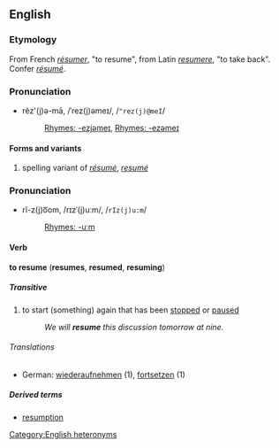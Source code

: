 ==English==
===Etymology===
From French ''[[résumer]]'', "to resume", from Latin ''[[resumere]]'', "to take back". Confer ''[[résumé]]''.

===Pronunciation===
*rĕz'(j)ə-mā, /ˈrez(j)əmeɪ/, /<tt>"rez(j)@meI</tt>/
*:[[Rhymes:English:-ezjəmeɪ|Rhymes: -ezjəmeɪ]], [[Rhymes:English:-ezəmeɪ|Rhymes: -ezəmeɪ]]

====Forms and variants====
#spelling variant of ''[[résumé]]'', ''[[resumé]]''

===Pronunciation===
*rĭ-z(j)o͞om, /rɪzˈ(j)uːm/, /<tt>rIz(j)u:m</tt>/
*:[[Rhymes:English:-uːm|Rhymes: -uːm]]
<!-- is rē-z(j)o͞om, /riːzˈ(j)uːm/, /<tt>ri:z(j)u:m</tt>/ also valid? what do print dicts say? -->

====Verb====
'''to resume''' ('''resumes''', '''resumed''', '''resuming''')

=====Transitive=====
#to start (something) again that has been [[stop]]ped or [[pause]]d
#:''We will '''resume''' this discussion tomorrow at nine.''

======Translations======
*German: [[wiederaufnehmen]] (1), [[fortsetzen]] (1)

=====Derived terms=====
*[[resumption]]

[[Category:English heteronyms]]